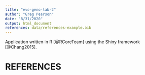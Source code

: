 ```yaml
---
title: "evo-geno-lab-2"
author: "Greg Pearson"
date: "8/31/2020"
output: html_document
references: data/references-example.bib
---
```


Application written in R [@RCoreTeam] using the Shiny framework [@Chang2015].

# REFERENCES
